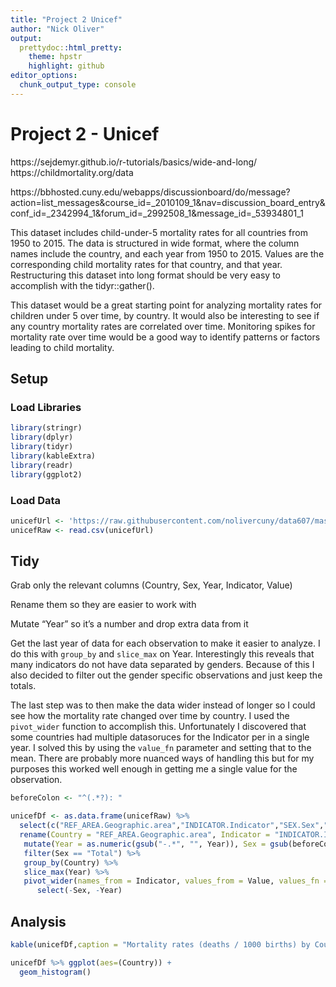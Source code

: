 ```yaml
---
title: "Project 2 Unicef"
author: "Nick Oliver"
output:
  prettydoc::html_pretty:
    theme: hpstr
    highlight: github
editor_options: 
  chunk_output_type: console
---
```


# Project 2 - Unicef

https://sejdemyr.github.io/r-tutorials/basics/wide-and-long/
https://childmortality.org/data

https://bbhosted.cuny.edu/webapps/discussionboard/do/message?action=list_messages&course_id=_2010109_1&nav=discussion_board_entry&conf_id=_2342994_1&forum_id=_2992508_1&message_id=_53934801_1

This dataset includes child-under-5 mortality rates for all countries from 1950 to 2015. The data is structured in wide format, where the column names include the country, and each year from 1950 to 2015. Values are the corresponding child mortality rates for that country, and that year. Restructuring this dataset into long format should be very easy to accomplish with the tidyr::gather().\

This dataset would be a great starting point for analyzing mortality rates for children under 5 over time, by country. It would also be interesting to see if any country mortality rates are correlated over time. Monitoring spikes for mortality rate over time would be a good way to identify patterns or factors leading to child mortality.

## Setup

### Load Libraries
```r
library(stringr)
library(dplyr)
library(tidyr)
library(kableExtra)
library(readr)
library(ggplot2)
```

### Load Data

```r
unicefUrl <- 'https://raw.githubusercontent.com/nolivercuny/data607/master/project2/datasets/childmortality/all_countries_dr_u5_5_9_10_14_15_24.csv'
unicefRaw <- read.csv(unicefUrl)
```

## Tidy

Grab only the relevant columns (Country, Sex, Year, Indicator, Value)

Rename them so they are easier to work with

Mutate "Year" so it's a number and drop extra data from it

Get the last year of data for each observation to make it easier to analyze. I do this with `group_by` and `slice_max` on Year. Interestingly this reveals that many indicators do not have data separated by genders. Because of this I also decided to filter out the gender specific observations and just keep the totals. 

The last step was to then make the data wider instead of longer so I could see how the mortality rate changed over time by country. I used the `pivot_wider` function to accomplish this. Unfortunately I discovered that some countries had multiple datasoruces for the Indicator per in a single year. I solved this by using the `value_fn` parameter and setting that to the mean. There are probably more nuanced ways of handling this but for my purposes this worked well enough in getting me a single value for the observation.

```r

beforeColon <- "^(.*?): "

unicefDf <- as.data.frame(unicefRaw) %>%
  select(c("REF_AREA.Geographic.area","INDICATOR.Indicator","SEX.Sex","TIME_PERIOD.Time.period","OBS_VALUE.Observation.Value" )) %>%
  rename(Country = "REF_AREA.Geographic.area", Indicator = "INDICATOR.Indicator", Sex = "SEX.Sex", Year = "TIME_PERIOD.Time.period", Value = "OBS_VALUE.Observation.Value") %>%
   mutate(Year = as.numeric(gsub("-.*", "", Year)), Sex = gsub(beforeColon, "", Sex),Country = gsub(beforeColon, "", Country),Indicator = gsub(beforeColon, "", Indicator)) %>% 
   filter(Sex == "Total") %>%
   group_by(Country) %>% 
   slice_max(Year) %>% 
   pivot_wider(names_from = Indicator, values_from = Value, values_fn = mean) %>%
      select(-Sex, -Year)
```

## Analysis

```r
kable(unicefDf,caption = "Mortality rates (deaths / 1000 births) by Country for year of 2029", format = "html") %>% kable_styling("striped") %>% scroll_box(width = "100%")
```

```r
unicefDf %>% ggplot(aes=(Country)) +
  geom_histogram()
```
